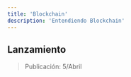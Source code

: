 ---
title: 'Blockchain'
description: 'Entendiendo Blockchain'
---

## Lanzamiento

> Publicación: 5/Abril


